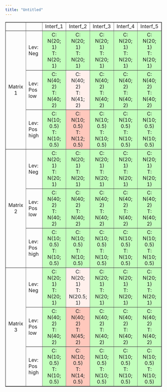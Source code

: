 ```yaml
---
title: "Untitled"
---
```


```{=html}

 <h8>
    <table width="750" cellpadding="5"  border="1">
        <tr>
            <td></td>
            <td></td>
            <td style="text-align:center">Interf_1</td>
            <td style="text-align:center">Interf_2</td>
            <td style="text-align:center">Interf_3</td>
            <td style="text-align:center">Interf_4</td>
            <td style="text-align:center">Interf_5</td>
        </tr>
        <tr>
            <td rowspan="3" style="text-align:center"> Matrix 1</td>
            <td>Lev: Neg</td>
            <td style="text-align:center" bgcolor="#C2FFBC">C: N(20; 1) <br> T: N(20; 1)</td>
            <td style="text-align:center" bgcolor="#C2FFBC">C: N(20; 1) <br> T: N(20; 1)</td>
            <td style="text-align:center" bgcolor="#C2FFBC">C: N(20; 1) <br> T: N(20; 1)</td>
            <td style="text-align:center" bgcolor="#C2FFBC">C: N(20; 1) <br> T: N(20; 1)</td>
            <td style="text-align:center" bgcolor="#C2FFBC">C: N(20; 1) <br> T: N(20; 1)</td> 
        </tr>
        <tr>
            <td>Lev: Pos low</td>
            <td style="text-align:center" bgcolor="#C2FFBC">C: N(40; 2) <br> T: N(40; 2)</td>  
            <td style="text-align:center" bgcolor="#FFF0EC">C: N(40; 2) <br> T: N(41; 2)</td>
            <td style="text-align:center" bgcolor="#C2FFBC">C: N(40; 2) <br> T: N(40; 2)</td>
            <td style="text-align:center" bgcolor="#C2FFBC">C: N(40; 2) <br> T: N(40; 2)</td>
            <td style="text-align:center" bgcolor="#C2FFBC">C: N(40; 2) <br> T: N(40; 2)</td>  
        </tr>
        <tr>
            <td>Lev: Pos high</td>
            <td style="text-align:center" bgcolor="#C2FFBC">C: N(10; 0.5) <br> T: N(10; 0.5)</td> 
            <td style="text-align:center" bgcolor="#FFC8BC">C: N(10; 0.5) <br> T: N(12; 0.5)</td>
            <td style="text-align:center" bgcolor="#C2FFBC">C: N(10; 0.5) <br> T: N(10; 0.5)</td>
            <td style="text-align:center" bgcolor="#C2FFBC">C: N(10; 0.5) <br> T: N(10; 0.5)</td>
            <td style="text-align:center" bgcolor="#C2FFBC">C: N(10; 0.5) <br> T: N(10; 0.5)</td>  
        </tr>
        
        <tr>
            <td rowspan="3" style="text-align:center"> Matrix 2</td>
            <td>Lev: Neg</td>
            <td style="text-align:center" bgcolor="#C2FFBC">C: N(20; 1) <br> T: N(20; 1)</td>
            <td style="text-align:center" bgcolor="#C2FFBC">C: N(20; 1) <br> T: N(20; 1)</td>
            <td style="text-align:center" bgcolor="#C2FFBC">C: N(20; 1) <br> T: N(20; 1)</td>
            <td style="text-align:center" bgcolor="#C2FFBC">C: N(20; 1) <br> T: N(20; 1)</td>
            <td style="text-align:center" bgcolor="#C2FFBC">C: N(20; 1) <br> T: N(20; 1)</td>  
        </tr>
        <tr>
            <td>Lev: Pos low</td>
            <td style="text-align:center" bgcolor="#C2FFBC">C: N(40; 2) <br> T: N(40; 2)</td>  
            <td style="text-align:center" bgcolor="#C2FFBC">C: N(40; 2) <br> T: N(40; 2)</td>
            <td style="text-align:center" bgcolor="#C2FFBC">C: N(40; 2) <br> T: N(40; 2)</td>
            <td style="text-align:center" bgcolor="#C2FFBC">C: N(40; 2) <br> T: N(40; 2)</td>
            <td style="text-align:center" bgcolor="#C2FFBC">C: N(40; 2) <br> T: N(40; 2)</td>  
        </tr>
        <tr>
            <td>Lev: Pos high</td>
            <td style="text-align:center" bgcolor="#C2FFBC">C: N(10; 0.5) <br> T: N(10; 0.5)</td> 
            <td style="text-align:center" bgcolor="#C2FFBC">C: N(10; 0.5) <br> T: N(10; 0.5)</td>
            <td style="text-align:center" bgcolor="#C2FFBC">C: N(10; 0.5) <br> T: N(10; 0.5)</td>
            <td style="text-align:center" bgcolor="#C2FFBC">C: N(10; 0.5) <br> T: N(10; 0.5)</td>
            <td style="text-align:center" bgcolor="#C2FFBC">C: N(10; 0.5) <br> T: N(10; 0.5)</td>   
        </tr>
        
        <tr>
            <td rowspan="3" style="text-align:center"> Matrix 3</td>
            <td>Lev: Neg</td>
            <td style="text-align:center" bgcolor="#C2FFBC">C: N(20; 1) <br> T: N(20; 1)</td>
            <td style="text-align:center" bgcolor="#FFF0EC">C: N(20; 1) <br> T: N(20.5; 1)</td>
            <td style="text-align:center" bgcolor="#C2FFBC">C: N(20; 1) <br> T: N(20; 1)</td>
            <td style="text-align:center" bgcolor="#C2FFBC">C: N(20; 1) <br> T: N(20; 1)</td>
            <td style="text-align:center" bgcolor="#C2FFBC">C: N(20; 1) <br> T: N(20; 1)</td>  
        </tr>
        <tr>
            <td>Lev: Pos low</td>
            <td style="text-align:center" bgcolor="#C2FFBC">C: N(40; 2) <br> T: N(40; 2)</td>  
            <td style="text-align:center" bgcolor="#FFC8BC">C: N(40; 2) <br> T: N(45; 2)</td>
            <td style="text-align:center" bgcolor="#C2FFBC">C: N(40; 2) <br> T: N(40; 2)</td>
            <td style="text-align:center" bgcolor="#C2FFBC">C: N(40; 2) <br> T: N(40; 2)</td>
            <td style="text-align:center" bgcolor="#C2FFBC">C: N(40; 2) <br> T: N(40; 2)</td>  
        </tr>
        <tr>
            <td>Lev: Pos high</td>
            <td style="text-align:center" bgcolor="#C2FFBC">C: N(10; 0.5) <br> T: N(10; 0.5)</td> 
            <td style="text-align:center" bgcolor="#FFC8BC">C: N(10; 0.5) <br> T: N(14; 0.5)</td>
            <td style="text-align:center" bgcolor="#C2FFBC">C: N(10; 0.5) <br> T: N(10; 0.5)</td>
            <td style="text-align:center" bgcolor="#C2FFBC">C: N(10; 0.5) <br> T: N(10; 0.5)</td>
            <td style="text-align:center" bgcolor="#C2FFBC">C: N(10; 0.5) <br> T: N(10; 0.5)</td>  
        </tr>
  
    </table>
    </h8>

```
